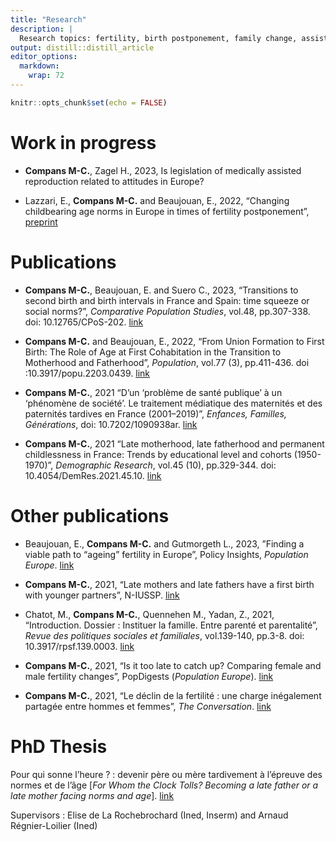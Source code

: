 ```yaml
---
title: "Research"
description: |
  Research topics: fertility, birth postponement, family change, assisted reproduction
output: distill::distill_article
editor_options: 
  markdown: 
    wrap: 72
---
```


```r
knitr::opts_chunk$set(echo = FALSE)
```

# Work in progress

-   **Compans M-C.**, Zagel H., 2023, Is legislation of medically
    assisted reproduction related to attitudes in Europe? 

-   Lazzari, E., **Compans M-C.** and Beaujouan, E., 2022, "Changing
    childbearing age norms in Europe in times of fertility
    postponement", [preprint](https://ideas.repec.org/p/osf/socarx/xbheq.html)

# Publications

-   **Compans M-C.**, Beaujouan, E. and Suero C., 2023, "Transitions to
    second birth and birth intervals in France and Spain: time squeeze
    or social norms?", *Comparative Population Studies*, vol.48, pp.307-338. doi: 10.12765/CPoS-202. [link](https://www.comparativepopulationstudies.de/index.php/CPoS/article/view/524/382)

-   **Compans M-C.** and Beaujouan, E., 2022, "From Union Formation to
    First Birth: The Role of Age at First Cohabitation in the Transition
    to Motherhood and Fatherhood", *Population*, vol.77 (3), pp.411-436.
    doi :10.3917/popu.2203.0439. [link](https://www.cairn-int.info/journal-population-2022-3-page-411.htm)

-   **Compans M-C.**, 2021 "D'un 'problème de santé publique' à un
    'phénomène de société'. Le traitement médiatique des maternités et
    des paternités tardives en France (2001--2019)", *Enfances,
    Familles, Générations*, doi: 10.7202/1090938ar. [link](https://www.erudit.org/fr/revues/efg/2022-n39-efg07149/1090938ar/)

-   **Compans M-C.**, 2021 "Late motherhood, late fatherhood and
    permanent childlessness in France: Trends by educational level and
    cohorts (1950-1970)", *Demographic Research*, vol.45 (10),
    pp.329-344. doi: 10.4054/DemRes.2021.45.10. [link](https://www.demographic-research.org/volumes/vol45/10/default.htm)

# Other publications

- Beaujouan, E., **Compans M-C.** and Gutmorgeth L., 2023, ”Finding a viable path to “ageing” fertility in Europe”,
Policy Insights, *Population Europe*. [link](https://population-europe.eu/research/policy-insights/finding-viable-path-ageing-fertility-europe)

-   **Compans M-C.**, 2021, "Late mothers and late fathers have a first
    birth with younger partners", N-IUSSP. [link](https://www.niussp.org/fertility-and-reproduction/late-mothers-and-late-fathers-have-a-first-birth-with-younger-partners/)

-   Chatot, M., **Compans M-C.**, Quennehen M., Yadan, Z., 2021,
    "Introduction. Dossier : Instituer la famille. Entre parenté et
    parentalité", *Revue des politiques sociales et familiales*,
    vol.139-140, pp.3-8. doi: 10.3917/rpsf.139.0003. [link](https://www.cairn.info/revue-des-politiques-sociales-et-familiales-2021-2-page-3.htm)

-   **Compans M-C.**, 2021, "Is it too late to catch up? Comparing
    female and male fertility changes", PopDigests (*Population
    Europe*). [link](https://www.population-europe.eu/research/popdigests/it-too-late-catch)

-   **Compans M-C.**, 2021, "Le déclin de la fertilité : une charge
    inégalement partagée entre hommes et femmes", *The Conversation*.
    [link](https://theconversation.com/le-declin-de-la-fertilite-une-charge-inegalement-partagee-entre-hommes-et-femmes-163689)

# PhD Thesis

Pour qui sonne l'heure ? : devenir père ou mère tardivement à l'épreuve
des normes et de l'âge [*For Whom the Clock Tolls? Becoming a late
father or a late mother facing norms and age*]. [link](https://www.theses.fr/2021PA01H077)

Supervisors : Elise de La Rochebrochard (Ined, Inserm) and Arnaud
Régnier-Loilier (Ined)
